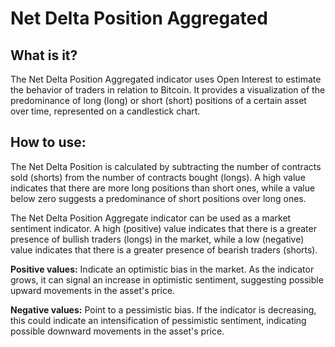 # Net Delta Position Aggregated

## What is it?

The Net Delta Position Aggregated indicator uses Open Interest to estimate the behavior of traders in relation to Bitcoin. It provides a visualization of the predominance of long (long) or short (short) positions of a certain asset over time, represented on a candlestick chart.

## How to use:

The Net Delta Position is calculated by subtracting the number of contracts sold (shorts) from the number of contracts bought (longs). A high value indicates that there are more long positions than short ones, while a value below zero suggests a predominance of short positions over long ones.

The Net Delta Position Aggregate indicator can be used as a market sentiment indicator. A high (positive) value indicates that there is a greater presence of bullish traders (longs) in the market, while a low (negative) value indicates that there is a greater presence of bearish traders (shorts).

**Positive values:** Indicate an optimistic bias in the market. As the indicator grows, it can signal an increase in optimistic sentiment, suggesting possible upward movements in the asset's price.

**Negative values:** Point to a pessimistic bias. If the indicator is decreasing, this could indicate an intensification of pessimistic sentiment, indicating possible downward movements in the asset's price.